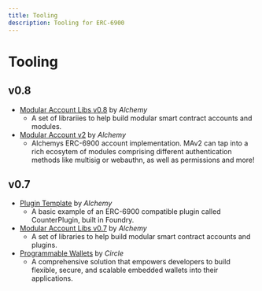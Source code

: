 ```yaml
---
title: Tooling
description: Tooling for ERC-6900
---
```


# Tooling

## v0.8

- [Modular Account Libs v0.8](https://github.com/erc6900/modular-account-libs/tree/v0.8.0-rc.2) by _Alchemy_
  - A set of librariies to help build modular smart contract accounts and modules.
- [Modular Account v2](https://accountkit.alchemy.com/smart-contracts/modular-account-v2/overview) by _Alchemy_
  - Alchemys ERC-6900 account implementation. MAv2 can tap into a rich ecosytem of modules comprising different authentication methods like multisig or webauthn, as well as permissions and more!

## v0.7

- [Plugin Template](https://github.com/erc6900/plugin-template) by _Alchemy_
  - A basic example of an ERC-6900 compatible plugin called CounterPlugin, built in Foundry.
- [Modular Account Libs v0.7](https://github.com/erc6900/modular-account-libs/tree/v0.7.1) by _Alchemy_
  - A set of libraries to help build modular smart contract accounts and plugins.
- [Programmable Wallets](https://developers.circle.com/w3s/programmable-wallets) by _Circle_
  - A comprehensive solution that empowers developers to build flexible, secure, and scalable embedded wallets into their applications.
